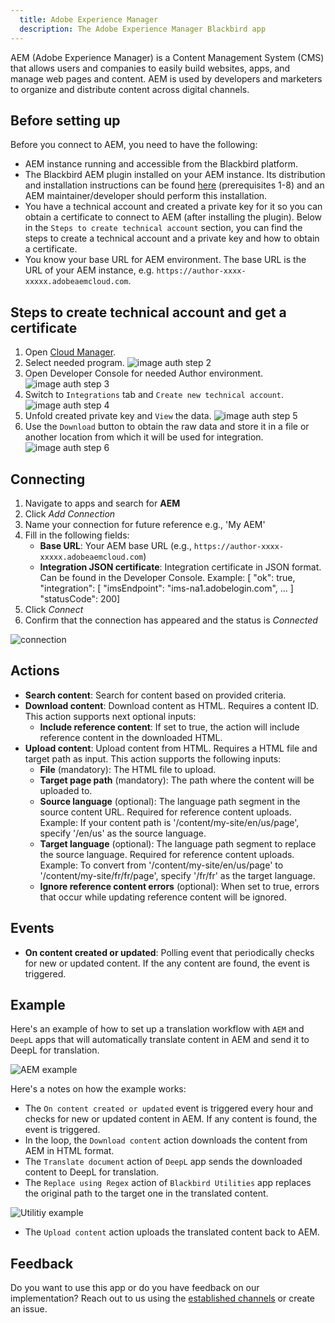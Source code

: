 ```yaml
---
  title: Adobe Experience Manager
  description: The Adobe Experience Manager Blackbird app
---
```


<LinkCard title="View on Github" target="_blank" href="https://github.com/bb-io/AdobeExperienceManager" icon="github" />

AEM (Adobe Experience Manager) is a Content Management System (CMS) that allows users and companies to easily build websites, apps, and manage web pages and content. AEM is used by developers and marketers to organize and distribute content across digital channels.

## Before setting up

Before you connect to AEM, you need to have the following:

- AEM instance running and accessible from the Blackbird platform.
- The Blackbird AEM plugin installed on your AEM instance. Its distribution and installation instructions can be found [here](https://github.com/bb-io/AEM) (prerequisites 1-8) and an AEM maintainer/developer should perform this installation.
- You have a technical account and created a private key for it so you can obtain a certificate to connect to AEM (after installing the plugin). Below in the `Steps to create technical account` section, you can find the steps to create a technical account and a private key and how to obtain a certificate.
- You know your base URL for AEM environment. The base URL is the URL of your AEM instance, e.g. `https://author-xxxx-xxxxx.adobeaemcloud.com`.

## Steps to create technical account and get a certificate

1. Open [Cloud Manager](https://experience.adobe.com/cloud-manager/landing.html).
2. Select needed program. 
![image auth step 2](https://raw.githubusercontent.com/bb-io/AdobeExperienceManager/main/docs/images/auth_step_2.png)
3. Open Developer Console for needed Author environment. 
![image auth step 3](https://raw.githubusercontent.com/bb-io/AdobeExperienceManager/main/docs/images/auth_step_3.png)
4. Switch to `Integrations` tab and `Create new technical account`. 
![image auth step 4](https://raw.githubusercontent.com/bb-io/AdobeExperienceManager/main/docs/images/auth_step_4.png)
5. Unfold created private key and `View` the data. 
![image auth step 5](https://raw.githubusercontent.com/bb-io/AdobeExperienceManager/main/docs/images/auth_step_5.png)
6. Use the `Download` button to obtain the raw data and store it in a file or another location from which it will be used for integration. 
![image auth step 6](https://raw.githubusercontent.com/bb-io/AdobeExperienceManager/main/docs/images/auth_step_6.png)

## Connecting

1. Navigate to apps and search for **AEM**
2. Click _Add Connection_
3. Name your connection for future reference e.g., 'My AEM'
4. Fill in the following fields:
   - **Base URL**: Your AEM base URL (e.g., `https://author-xxxx-xxxxx.adobeaemcloud.com`)
   - **Integration JSON certificate**: Integration certificate in JSON format. Can be found in the Developer Console. Example: [ "ok": true, "integration": [ "imsEndpoint": "ims-na1.adobelogin.com", ... ] "statusCode": 200]
5. Click _Connect_
6. Confirm that the connection has appeared and the status is _Connected_

![connection](https://raw.githubusercontent.com/bb-io/AdobeExperienceManager/main/docs/images/connection.png)

## Actions

- **Search content**: Search for content based on provided criteria.
- **Download content**: Download content as HTML. Requires a content ID. This action supports next optional inputs:
   - **Include reference content**: If set to true, the action will include reference content in the downloaded HTML.
- **Upload content**: Upload content from HTML. Requires a HTML file and target path as input. This action supports the following inputs:
   - **File** (mandatory): The HTML file to upload.
   - **Target page path** (mandatory): The path where the content will be uploaded to.
   - **Source language** (optional): The language path segment in the source content URL. Required for reference content uploads. Example: If your content path is '/content/my-site/en/us/page', specify '/en/us' as the source language.
   - **Target language** (optional): The language path segment to replace the source language. Required for reference content uploads. Example: To convert from '/content/my-site/en/us/page' to '/content/my-site/fr/fr/page', specify '/fr/fr' as the target language.
   - **Ignore reference content errors** (optional): When set to true, errors that occur while updating reference content will be ignored.

## Events

- **On content created or updated**: Polling event that periodically checks for new or updated content. If the any content are found, the event is triggered.

## Example 

Here's an example of how to set up a translation workflow with `AEM` and `DeepL` apps that will automatically translate content in AEM and send it to DeepL for translation.

![AEM example](https://raw.githubusercontent.com/bb-io/AdobeExperienceManager/main/docs/images/aem_example.png)

Here's a notes on how the example works:
- The `On content created or updated` event is triggered every hour and checks for new or updated content in AEM. If any content is found, the event is triggered.
- In the loop, the `Download content` action downloads the content from AEM in HTML format.
- The `Translate document` action of `DeepL` app sends the downloaded content to DeepL for translation. 
- The `Replace using Regex` action of `Blackbird Utilities` app replaces the original path to the target one in the translated content.

![Utilitiy example](https://raw.githubusercontent.com/bb-io/AdobeExperienceManager/main/docs/images/utility_example.png)

- The `Upload content` action uploads the translated content back to AEM.

## Feedback

Do you want to use this app or do you have feedback on our implementation? Reach out to us using the [established channels](https://www.blackbird.io/) or create an issue.

